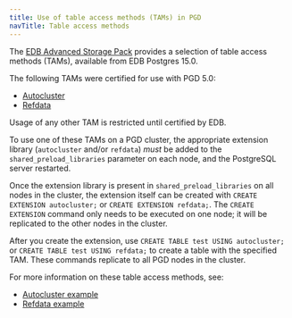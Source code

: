 ```yaml
---
title: Use of table access methods (TAMs) in PGD
navTitle: Table access methods
---
```


The [EDB Advanced Storage Pack](/pg_extensions/advanced_storage_pack/) provides a selection
of table access methods (TAMs), available from EDB Postgres 15.0.

The following TAMs were certified for use with PGD 5.0:

 * [Autocluster](/pg_extensions/advanced_storage_pack/#autocluster)
 * [Refdata](/pg_extensions/advanced_storage_pack/#refdata)

Usage of any other TAM is restricted until certified by EDB.

To use one of these TAMs on a PGD cluster, the appropriate extension library
(`autocluster` and/or `refdata`) *must* be added to the
`shared_preload_libraries` parameter on each node, and the PostgreSQL server
restarted.

Once the extension library is present in `shared_preload_libraries` on all nodes
in the cluster, the extension itself can be created with `CREATE EXTENSION
autocluster;` or `CREATE EXTENSION refdata;`. The `CREATE EXTENSION` command
only needs to be executed on one node; it will be replicated to the other
nodes in the cluster.

After you create the extension, use `CREATE TABLE test USING autocluster;` or
`CREATE TABLE test USING refdata;` to create a table with the specified TAM. These commands
replicate to all PGD nodes in the cluster.

For more information on these table access methods, see:

- [Autocluster example](/pg_extensions/advanced_storage_pack/using/#autocluster-example)
- [Refdata example](pg_extensions/advanced_storage_pack/using/#refdata-example)

